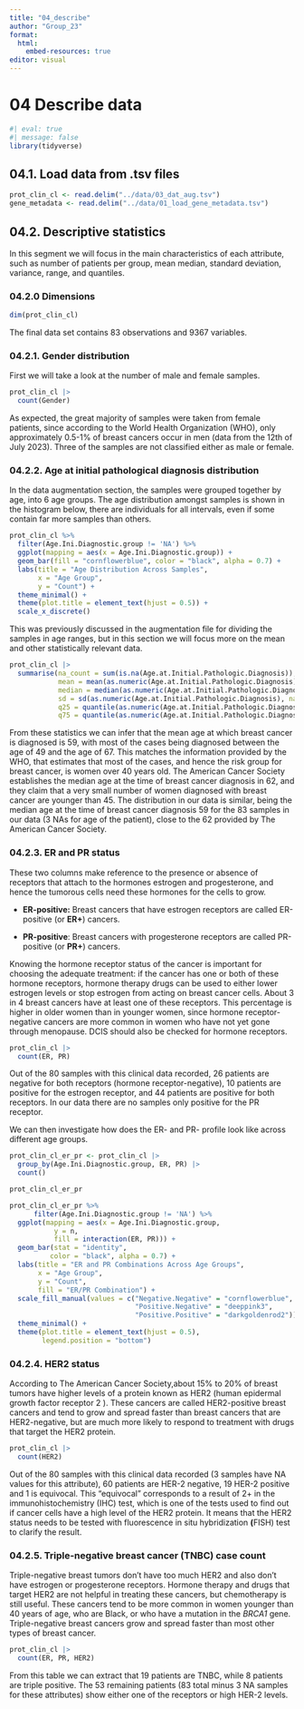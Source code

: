 ```yaml
---
title: "04_describe"
author: "Group_23"
format:
  html:
    embed-resources: true
editor: visual
---
```


# 04 Describe data

```r
#| eval: true 
#| message: false
library(tidyverse)
```

## 04.1. Load data from .tsv files

```r
prot_clin_cl <- read.delim("../data/03_dat_aug.tsv")
gene_metadata <- read.delim("../data/01_load_gene_metadata.tsv")
```

## 04.2. Descriptive statistics

In this segment we will focus in the main characteristics of each attribute, such as number of patients per group, mean median, standard deviation, variance, range, and quantiles.

### 04.2.0 Dimensions

```r
dim(prot_clin_cl)
```

The final data set contains 83 observations and 9367 variables.

### 04.2.1. Gender distribution

First we will take a look at the number of male and female samples.

```r
prot_clin_cl |>
  count(Gender)
```

As expected, the great majority of samples were taken from female patients, since according to the World Health Organization (WHO), only approximately 0.5-1% of breast cancers occur in men (data from the 12th of July 2023). Three of the samples are not classified either as male or female.

### 04.2.2. Age at initial pathological diagnosis distribution

In the data augmentation section, the samples were grouped together by age, into 6 age groups. The age distribution amongst samples is shown in the histogram below, there are individuals for all intervals, even if some contain far more samples than others.

```r
prot_clin_cl %>% 
  filter(Age.Ini.Diagnostic.group != 'NA') %>%
  ggplot(mapping = aes(x = Age.Ini.Diagnostic.group)) +
  geom_bar(fill = "cornflowerblue", color = "black", alpha = 0.7) +
  labs(title = "Age Distribution Across Samples",
       x = "Age Group",
       y = "Count") +
  theme_minimal() +
  theme(plot.title = element_text(hjust = 0.5)) +
  scale_x_discrete()
```

This was previously discussed in the augmentation file for dividing the samples in age ranges, but in this section we will focus more on the mean and other statistically relevant data.

```r
prot_clin_cl |>
  summarise(na_count = sum(is.na(Age.at.Initial.Pathologic.Diagnosis)),
            mean = mean(as.numeric(Age.at.Initial.Pathologic.Diagnosis), na.rm = TRUE),
            median = median(as.numeric(Age.at.Initial.Pathologic.Diagnosis), na.rm = TRUE),
            sd = sd(as.numeric(Age.at.Initial.Pathologic.Diagnosis), na.rm = TRUE),
            q25 = quantile(as.numeric(Age.at.Initial.Pathologic.Diagnosis), 0.25, na.rm = TRUE),
            q75 = quantile(as.numeric(Age.at.Initial.Pathologic.Diagnosis), 0.75, na.rm = TRUE))
```

From these statistics we can infer that the mean age at which breast cancer is diagnosed is 59, with most of the cases being diagnosed between the age of 49 and the age of 67. This matches the information provided by the WHO, that estimates that most of the cases, and hence the risk group for breast cancer, is women over 40 years old. The American Cancer Society establishes the median age at the time of breast cancer diagnosis in 62, and they claim that a very small number of women diagnosed with breast cancer are younger than 45. The distribution in our data is similar, being the median age at the time of breast cancer diagnosis 59 for the 83 samples in our data (3 NAs for age of the patient), close to the 62 provided by The American Cancer Society.

### 04.2.3. ER and PR status

These two columns make reference to the presence or absence of receptors that attach to the hormones estrogen and progesterone, and hence the tumorous cells need these hormones for the cells to grow.

-   **ER-positive:** Breast cancers that have estrogen receptors are called ER-positive (or **ER+**) cancers.

-   **PR-positive**: Breast cancers with progesterone receptors are called PR-positive (or **PR+**) cancers.

Knowing the hormone receptor status of the cancer is important for choosing the adequate treatment: if the cancer has one or both of these hormone receptors, hormone therapy drugs can be used to either lower estrogen levels or stop estrogen from acting on breast cancer cells. About 3 in 4 breast cancers have at least one of these receptors. This percentage is higher in older women than in younger women, since hormone receptor-negative cancers are more common in women who have not yet gone through menopause. DCIS should also be checked for hormone receptors.

```r
prot_clin_cl |>
  count(ER, PR) 
```

Out of the 80 samples with this clinical data recorded, 26 patients are negative for both receptors (hormone receptor-negative), 10 patients are positive for the estrogen receptor, and 44 patients are positive for both receptors. In our data there are no samples only positive for the PR receptor.

We can then investigate how does the ER- and PR- profile look like across different age groups.

```r
prot_clin_cl_er_pr <- prot_clin_cl |>
  group_by(Age.Ini.Diagnostic.group, ER, PR) |>
  count() 

prot_clin_cl_er_pr 
```

```r
prot_clin_cl_er_pr %>% 
      filter(Age.Ini.Diagnostic.group != 'NA') %>% 
  ggplot(mapping = aes(x = Age.Ini.Diagnostic.group, 
           y = n, 
           fill = interaction(ER, PR))) +
  geom_bar(stat = "identity",
          color = "black", alpha = 0.7) +
  labs(title = "ER and PR Combinations Across Age Groups",
       x = "Age Group",
       y = "Count",
       fill = "ER/PR Combination") +
  scale_fill_manual(values = c("Negative.Negative" = "cornflowerblue", 
                               "Positive.Negative" = "deeppink3", 
                               "Positive.Positive" = "darkgoldenrod2")) +
  theme_minimal() +
  theme(plot.title = element_text(hjust = 0.5),
        legend.position = "bottom")
```

### 04.2.4. HER2 status

According to The American Cancer Society,about 15% to 20% of breast tumors have higher levels of a protein known as HER2 (human epidermal growth factor receptor 2 ). These cancers are called HER2-positive breast cancers and tend to grow and spread faster than breast cancers that are HER2-negative, but are much more likely to respond to treatment with drugs that target the HER2 protein.

```r
prot_clin_cl |>
  count(HER2)
```

Out of the 80 samples with this clinical data recorded (3 samples have NA values for this attribute), 60 patients are HER-2 negative, 19 HER-2 positive and 1 is equivocal. This "equivocal" corresponds to a result of 2+ in the immunohistochemistry (IHC) test, which is one of the tests used to find out if cancer cells have a high level of the HER2 protein. It means that the HER2 status needs to be tested with fluorescence in situ hybridization **(**FISH) test to clarify the result.

### 04.2.5. Triple-negative breast cancer (TNBC) case count

Triple-negative breast tumors don't have too much HER2 and also don't have estrogen or progesterone receptors. Hormone therapy and drugs that target HER2 are not helpful in treating these cancers, but chemotherapy is still useful. These cancers tend to be more common in women younger than 40 years of age, who are Black, or who have a mutation in the *BRCA1* gene. Triple-negative breast cancers grow and spread faster than most other types of breast cancer.

```r
prot_clin_cl |>
  count(ER, PR, HER2) 
```

From this table we can extract that 19 patients are TNBC, while 8 patients are triple positive. The 53 remaining patients (83 total minus 3 NA samples for these attributes) show either one of the receptors or high HER-2 levels.
